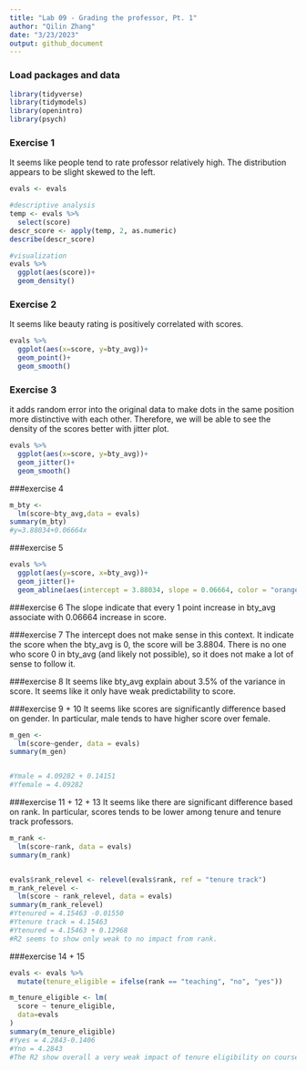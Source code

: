```yaml
---
title: "Lab 09 - Grading the professor, Pt. 1"
author: "Qilin Zhang"
date: "3/23/2023"
output: github_document
---
```


### Load packages and data

```r
library(tidyverse) 
library(tidymodels)
library(openintro)
library(psych)
```

### Exercise 1

It seems like people tend to rate professor relatively high. The distribution appears to be slight skewed to the left. 
```r
evals <- evals

#descriptive analysis
temp <- evals %>%
  select(score) 
descr_score <- apply(temp, 2, as.numeric)
describe(descr_score)

#visualization
evals %>%
  ggplot(aes(score))+
  geom_density()

```


### Exercise 2

It seems like beauty rating is positively correlated with scores. 
```r
evals %>%
  ggplot(aes(x=score, y=bty_avg))+
  geom_point()+
  geom_smooth()

```

### Exercise 3
it adds random error into the original data to make dots in the same position more distinctive with each other. Therefore, we will be able to see the density of the scores better with jitter plot. 

```r
evals %>%
  ggplot(aes(x=score, y=bty_avg))+
  geom_jitter()+
  geom_smooth()

```
###exercise 4

```r
m_bty <-
  lm(score~bty_avg,data = evals)
summary(m_bty)
#y=3.88034+0.06664x
```

###exercise 5

```r
evals %>%
  ggplot(aes(y=score, x=bty_avg))+
  geom_jitter()+
  geom_abline(aes(intercept = 3.88034, slope = 0.06664, color = "orange"))
```

###exercise 6
The slope indicate that every 1 point increase in bty_avg associate with 0.06664 increase in score. 

###exercise 7 
The intercept does not make sense in this context. It indicate the score when the bty_avg is 0, the score will be 3.8804. There is no one who score 0 in bty_avg (and likely not possible), so it does not make a lot of sense to follow it. 

###exercise 8 
It seems like bty_avg explain about 3.5% of the variance in score. It seems like it only have weak predictability to score. 


###exercise 9 + 10
It seems like scores are significantly difference based on gender. In particular, male tends to have higher score over female.

```r
m_gen <-
  lm(score~gender, data = evals)
summary(m_gen)


#Ymale = 4.09282 + 0.14151
#Yfemale = 4.09282
```
###exercise 11 + 12 + 13 
It seems like there are significant difference based on rank. In particular, scores tends to be lower among tenure and tenure track professors. 

```r
m_rank <-
  lm(score~rank, data = evals)
summary(m_rank)


evals$rank_relevel <- relevel(evals$rank, ref = "tenure track")
m_rank_relevel <- 
  lm(score ~ rank_relevel, data = evals)
summary(m_rank_relevel)
#Ytenured = 4.15463 -0.01550
#Ytenure track = 4.15463
#Ytenured = 4.15463 + 0.12968
#R2 seems to show only weak to no impact from rank. 
```

###exercise 14 + 15

```r
evals <- evals %>%
  mutate(tenure_eligible = ifelse(rank == "teaching", "no", "yes"))

m_tenure_eligible <- lm(
  score ~ tenure_eligible,
  data=evals
)
summary(m_tenure_eligible)
#Yyes = 4.2843-0.1406
#Yno = 4.2843
#The R2 show overall a very weak impact of tenure eligibility on course eval scores. 
```

